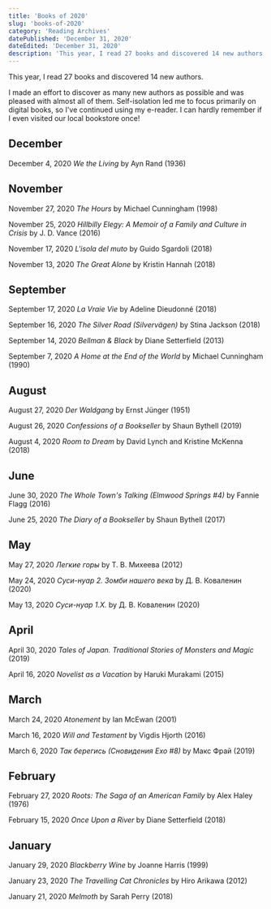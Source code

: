 ```yaml
---
title: 'Books of 2020'
slug: 'books-of-2020'
category: 'Reading Archives'
datePublished: 'December 31, 2020'
dateEdited: 'December 31, 2020'
description: 'This year, I read 27 books and discovered 14 new authors.'
---
```


This year, I read 27 books and discovered 14 new authors.

I made an effort to discover as many new authors as possible and was pleased
with almost all of them. Self-isolation led me to focus primarily on digital
books, so I've continued using my e-reader. I can hardly remember if I even
visited our local bookstore once!

## December

December 4, 2020 _We the Living_ by Ayn Rand (1936)

## November

November 27, 2020 _The Hours_ by Michael Cunningham (1998)

November 25, 2020 _Hillbilly Elegy: A Memoir of a Family and Culture in Crisis_
by J. D. Vance (2016)

November 17, 2020 _L'isola del muto_ by Guido Sgardoli (2018)

November 13, 2020 _The Great Alone_ by Kristin Hannah (2018)

## September

September 17, 2020 _La Vraie Vie_ by Adeline Dieudonné (2018)

September 16, 2020 _The Silver Road (Silvervägen)_ by Stina Jackson (2018)

September 14, 2020 _Bellman & Black_ by Diane Setterfield (2013)

September 7, 2020 _A Home at the End of the World_ by Michael Cunningham (1990)

## August

August 27, 2020 _Der Waldgang_ by Ernst Jünger (1951)

August 26, 2020 _Confessions of a Bookseller_ by Shaun Bythell (2019)

August 4, 2020 _Room to Dream_ by David Lynch and Kristine McKenna (2018)

## June

June 30, 2020 _The Whole Town's Talking (Elmwood Springs #4)_ by Fannie Flagg
(2016)

June 25, 2020 _The Diary of a Bookseller_ by Shaun Bythell (2017)

## May

May 27, 2020 _Легкие горы_ by Т. В. Михеева (2012)

May 24, 2020 _Суси-нуар 2. Зомби нашего века_ by Д. В. Коваленин (2020)

May 13, 2020 _Суси-нуар 1.Х._ by Д. В. Коваленин (2020)

## April

April 30, 2020 _Tales of Japan. Traditional Stories of Monsters and Magic_
(2019)

April 16, 2020 _Novelist as a Vacation_ by Haruki Murakami (2015)

## March

March 24, 2020 _Atonement_ by Ian McEwan (2001)

March 16, 2020 _Will and Testament_ by Vigdis Hjorth (2016)

March 6, 2020 _Так берегись (Сновидения Ехо #8)_ by Макс Фрай (2019)

## February

February 27, 2020 _Roots: The Saga of an American Family_ by Alex Haley (1976)

February 15, 2020 _Once Upon a River_ by Diane Setterfield (2018)

## January

January 29, 2020 _Blackberry Wine_ by Joanne Harris (1999)

January 23, 2020 _The Travelling Cat Chronicles_ by Hiro Arikawa (2012)

January 21, 2020 _Melmoth_ by Sarah Perry (2018)
